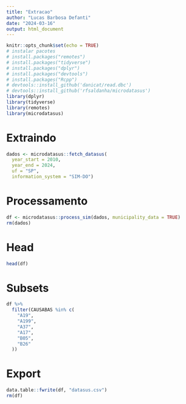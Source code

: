 ```yaml
---
title: "Extracao"
author: "Lucas Barbosa Defanti"
date: "2024-03-16"
output: html_document
---
```


```r
knitr::opts_chunk$set(echo = TRUE)
# instalar pacotes
# install.packages("remotes")
# install.packages("tidyverse")
# install.packages("dplyr")
# install.packages("devtools")
# install.packages("Rcpp")
# devtools::install_github('danicat/read.dbc')
# devtools::install_github('rfsaldanha/microdatasus')
library(dplyr)
library(tidyverse)
library(remotes)
library(microdatasus)
```

# Extraindo
```r
dados <- microdatasus::fetch_datasus(
  year_start = 2010,
  year_end = 2024,
  uf = "SP",
  information_system = "SIM-DO")
```

# Processamento
```r
df <- microdatasus::process_sim(dados, municipality_data = TRUE)
rm(dados)
```

# Head
```r
head(df)
```


# Subsets
```r
df %>%
  filter(CAUSABAS %in% c(
    "A19",
    "A199",
    "A37",
    "A17",
    "B05",
    "B26"
  ))
```

# Export
```r
data.table::fwrite(df, "datasus.csv")
rm(df)
```
